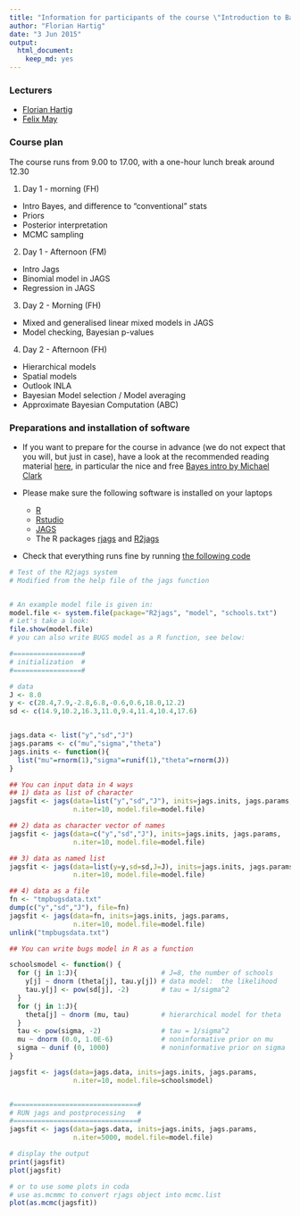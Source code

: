 ```yaml
---
title: "Information for participants of the course \"Introduction to Bayesian Statistics\" Leipzig '15"
author: "Florian Hartig"
date: "3 Jun 2015"
output:
  html_document:
    keep_md: yes
---
```


### Lecturers

* [Florian Hartig](http://florianhartig.wordpress.com/)
* [Felix May](https://www.ufz.de/index.php?en=32342)

### Course plan

The course runs from 9.00 to 17.00, with a one-hour lunch break around 12.30

1. Day 1 - morning (FH)
  * Intro Bayes, and difference to "conventional" stats 
  * Priors
  * Posterior interpretation 
  * MCMC sampling 

2. Day 1 - Afternoon (FM)
  * Intro Jags
  * Binomial model in JAGS
  * Regression in JAGS

3. Day 2 - Morning (FH)
  * Mixed and generalised linear mixed models in JAGS 
  * Model checking, Bayesian p-values 

4. Day 2 - Afternoon (FH)
  * Hierarchical models
  * Spatial models 
  * Outlook INLA 
  * Bayesian Model selection / Model averaging 
  * Approximate Bayesian Computation (ABC)


### Preparations and installation of software

* If you want to prepare for the course in advance (we do not expect that you will, but just in case), have a look at the recommended reading material [here](http://florianhartig.github.io/LearningBayes/), in particular the nice and free [Bayes intro by Michael Clark](http://www3.nd.edu/%7Emclark19/learn/IntroBayes.pdf)

* Please make sure the following software is installed on your laptops
  * [R](http://www.r-project.org/)
  * [Rstudio](http://www.rstudio.com/)
  * [JAGS](http://mcmc-jags.sourceforge.net/)
  * The R packages [rjags](http://cran.r-project.org/web/packages/rjags/index.html) and [R2jags](http://cran.r-project.org/web/packages/R2jags/index.html)

* Check that everything runs fine by running [the following code](https://raw.githubusercontent.com/florianhartig/LearningBayes/master/CommentedCode/03-Software/Jags/testR2jags.R)

```r
# Test of the R2jags system
# Modified from the help file of the jags function


# An example model file is given in:
model.file <- system.file(package="R2jags", "model", "schools.txt")
# Let's take a look:
file.show(model.file)
# you can also write BUGS model as a R function, see below:

#=================#
# initialization  #
#=================#

# data
J <- 8.0
y <- c(28.4,7.9,-2.8,6.8,-0.6,0.6,18.0,12.2)
sd <- c(14.9,10.2,16.3,11.0,9.4,11.4,10.4,17.6)


jags.data <- list("y","sd","J")
jags.params <- c("mu","sigma","theta")
jags.inits <- function(){
  list("mu"=rnorm(1),"sigma"=runif(1),"theta"=rnorm(J))
}

## You can input data in 4 ways
## 1) data as list of character
jagsfit <- jags(data=list("y","sd","J"), inits=jags.inits, jags.params,
                n.iter=10, model.file=model.file)

## 2) data as character vector of names
jagsfit <- jags(data=c("y","sd","J"), inits=jags.inits, jags.params,
                n.iter=10, model.file=model.file)

## 3) data as named list
jagsfit <- jags(data=list(y=y,sd=sd,J=J), inits=jags.inits, jags.params,
                n.iter=10, model.file=model.file)

## 4) data as a file
fn <- "tmpbugsdata.txt"
dump(c("y","sd","J"), file=fn)
jagsfit <- jags(data=fn, inits=jags.inits, jags.params,
                n.iter=10, model.file=model.file)
unlink("tmpbugsdata.txt")

## You can write bugs model in R as a function

schoolsmodel <- function() {
  for (j in 1:J){                     # J=8, the number of schools
    y[j] ~ dnorm (theta[j], tau.y[j]) # data model:  the likelihood
    tau.y[j] <- pow(sd[j], -2)        # tau = 1/sigma^2
  }
  for (j in 1:J){
    theta[j] ~ dnorm (mu, tau)        # hierarchical model for theta
  }
  tau <- pow(sigma, -2)               # tau = 1/sigma^2
  mu ~ dnorm (0.0, 1.0E-6)            # noninformative prior on mu
  sigma ~ dunif (0, 1000)             # noninformative prior on sigma
}

jagsfit <- jags(data=jags.data, inits=jags.inits, jags.params,
                n.iter=10, model.file=schoolsmodel)


#===============================#
# RUN jags and postprocessing   #
#===============================#
jagsfit <- jags(data=jags.data, inits=jags.inits, jags.params,
                n.iter=5000, model.file=model.file)

# display the output
print(jagsfit)
plot(jagsfit)

# or to use some plots in coda
# use as.mcmmc to convert rjags object into mcmc.list
plot(as.mcmc(jagsfit))


```

